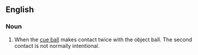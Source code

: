 ==English==

===Noun===
{{en-noun|double kisses}}

# {{lb|en|sports|billiards|snooker|pool}} When the [[cue ball]] makes contact twice with the object ball. The second contact is not normally intentional.